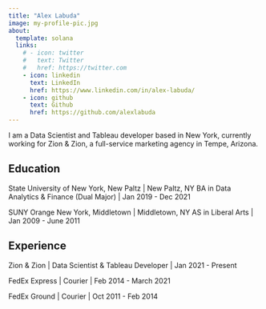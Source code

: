 ```yaml
---
title: "Alex Labuda"
image: my-profile-pic.jpg
about:
  template: solana
  links:
    # - icon: twitter
    #   text: Twitter
    #   href: https://twitter.com
    - icon: linkedin
      text: LinkedIn
      href: https://www.linkedin.com/in/alex-labuda/
    - icon: github
      text: Github
      href: https://github.com/alexlabuda
---
```


I am a Data Scientist and Tableau developer based in New York, currently working for Zion & Zion, a full-service marketing agency in Tempe, Arizona.

## Education

State University of New York, New Paltz | New Paltz, NY
BA in Data Analytics & Finance (Dual Major) | Jan 2019 - Dec 2021

SUNY Orange New York, Middletown | Middletown, NY
AS in Liberal Arts | Jan 2009 - June 2011

## Experience

Zion & Zion | Data Scientist & Tableau Developer | Jan 2021 - Present

FedEx Express | Courier | Feb 2014 - March 2021

FedEx Ground | Courier | Oct 2011 - Feb 2014
